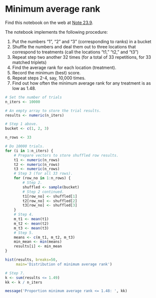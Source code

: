 # Minimum average rank


Find this notebook on the web at
<a class="quarto-xref" href="https://resampling-stats.github.io/latest-r/testing_counts_2.html#nte-minimum_average_rank">Note <span>23.9</span></a>.

The notebook implements the following procedure:

1.  Put the numbers “1”, “2” and “3” (corresponding to ranks) in a
    bucket
2.  Shuffle the numbers and deal them out to three locations that
    correspond to treatments (call the locations “t1,” “t2,” and “t3”)
3.  Repeat step two another 32 times (for a total of 33 repetitions, for
    33 matched triplets)
4.  Find the average rank for each location (treatment).
5.  Record the minimum (best) score.
6.  Repeat steps 2-4, say, 10,000 times.
7.  Find out how often the minimum average rank for any treatment is as
    low as 1.48.

```r
# Set the number of trials
n_iters <- 10000

# An empty array to store the trial results.
results <- numeric(n_iters)

# Step 1 above.
bucket <- c(1, 2, 3)

n_rows <- 33

# Do 10000 trials.
for (i in 1:n_iters) {
    # Prepare vectors to store shuffled row results.
    t1 <- numeric(n_rows)
    t2 <- numeric(n_rows)
    t3 <- numeric(n_rows)
    # Step 3 (for all 33 rows).
    for (row_no in 1:n_rows) {
        # Step 2.
        shuffled <- sample(bucket)
        # Step 2 continued.
        t1[row_no] <- shuffled[1]
        t2[row_no] <- shuffled[2]
        t3[row_no] <- shuffled[3]
    }
    # Step 4.
    m_t1 <- mean(t1)
    m_t2 <- mean(t2)
    m_t3 <- mean(t3)
    # Step 5.
    means <- c(m_t1, m_t2, m_t3)
    min_mean <- min(means)
    results[i] <- min_mean
}

hist(results, breaks=50,
     main='Distribution of minimum average rank')

# Step 7.
k <- sum(results <= 1.49)
kk <- k / n_iters

message('Proportion minimum average rank <= 1.48: ', kk)
```
